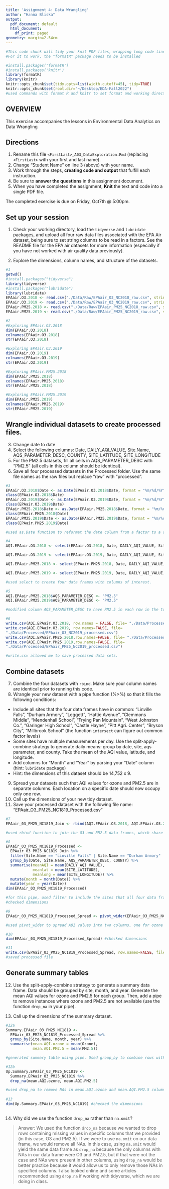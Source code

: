 ```yaml
---
title: 'Assignment 4: Data Wrangling'
author: "Hanna Bliska"
output:
  pdf_document: default
  html_document:
    df_print: paged
geometry: margin=2.54cm
---
```


```r
#This code chunk will tidy your knit PDF files, wrapping long code lines
#For it to work, the "formatR" package needs to be installed

#install.packages('formatR')
#install.packages('knitr')
library(formatR)
library(knitr)
knitr::opts_chunk$set(tidy.opts=list(width.cutoff=45), tidy=TRUE)
knitr::opts_chunk$set(root.dir="~/Desktop/EDA-Fall2022")
#used commands with format R and knitr to set format and working directory
```

## OVERVIEW

This exercise accompanies the lessons in Environmental Data Analytics on Data Wrangling 

## Directions
1.  Rename this file `<FirstLast>_A03_DataExploration.Rmd` (replacing `<FirstLast>` with your first and last name).
2. Change "Student Name" on line 3 (above) with your name.
3. Work through the steps, **creating code and output** that fulfill each instruction.
4. Be sure to **answer the questions** in this assignment document.
5. When you have completed the assignment, **Knit** the text and code into a single PDF file.

The completed exercise is due on Friday, Oct7th @ 5:00pm.

## Set up your session 
1. Check your working directory, load the `tidyverse` and `lubridate` packages, and upload all four raw data files associated with the EPA Air dataset, being sure to set string columns to be read in a factors. See the README file for the EPA air datasets for more information (especially if you have not worked with air quality data previously). 

2. Explore the dimensions, column names, and structure of the datasets. 

```r
#1
getwd()
#install.packages("tidyverse")
library(tidyverse)
#install.packages("lubridate")
library(lubridate)
EPAair.O3.2018 <- read.csv("./Data/Raw/EPAair_O3_NC2018_raw.csv", stringsAsFactors = TRUE)
EPAair.O3.2019 <- read.csv("./Data/Raw/EPAair_O3_NC2019_raw.csv", stringsAsFactors = TRUE)
EPAair.PM25.2018 <- read.csv("./Data/Raw/EPAair_PM25_NC2018_raw.csv", stringsAsFactors = TRUE)
EPAair.PM25.2019 <- read.csv("./Data/Raw/EPAair_PM25_NC2019_raw.csv", stringsAsFactors = TRUE)

#2
#Exploring EPAair.O3.2018
dim(EPAair.O3.2018)
colnames(EPAair.O3.2018)
str(EPAair.O3.2018)

#Exploring EPAair.O3.2019
dim(EPAair.O3.2019)
colnames(EPAair.O3.2019)
str(EPAair.O3.2019)

#Exploring EPAair.PM25.2018
dim(EPAair.PM25.2018)
colnames(EPAair.PM25.2018)
str(EPAair.PM25.2018)

#Exploring EPAair.PM25.2019
dim(EPAair.PM25.2019)
colnames(EPAair.PM25.2019)
str(EPAair.PM25.2019)
```

## Wrangle individual datasets to create processed files.
3. Change date to date
4. Select the following columns: Date, DAILY_AQI_VALUE, Site.Name, AQS_PARAMETER_DESC, COUNTY, SITE_LATITUDE, SITE_LONGITUDE
5. For the PM2.5 datasets, fill all cells in AQS_PARAMETER_DESC with "PM2.5" (all cells in this column should be identical).
6. Save all four processed datasets in the Processed folder. Use the same file names as the raw files but replace "raw" with "processed".

```r
#3
EPAair.O3.2018$Date <- as.Date(EPAair.O3.2018$Date, format = "%m/%d/%Y")
class(EPAair.O3.2018$Date)
EPAair.O3.2019$Date <- as.Date(EPAair.O3.2019$Date, format = "%m/%d/%Y")
class(EPAair.O3.2019$Date)
EPAair.PM25.2018$Date <- as.Date(EPAair.PM25.2018$Date, format = "%m/%d/%Y")
class(EPAair.PM25.2018$Date)
EPAair.PM25.2019$Date <- as.Date(EPAair.PM25.2019$Date, format = "%m/%d/%Y")
class(EPAair.PM25.2019$Date)

#used as.Date function to reformat the date column from a factor to a date.

#4
AQI.EPAair.O3.2018 <- select(EPAair.O3.2018, Date, DAILY_AQI_VALUE, Site.Name, AQS_PARAMETER_DESC, COUNTY:SITE_LONGITUDE)

AQI.EPAair.O3.2019 <- select(EPAair.O3.2019, Date, DAILY_AQI_VALUE, Site.Name, AQS_PARAMETER_DESC, COUNTY:SITE_LONGITUDE)

AQI.EPAair.PM25.2018 <- select(EPAair.PM25.2018, Date, DAILY_AQI_VALUE, Site.Name, AQS_PARAMETER_DESC, COUNTY:SITE_LONGITUDE)

AQI.EPAair.PM25.2019 <- select(EPAair.PM25.2019, Date, DAILY_AQI_VALUE, Site.Name, AQS_PARAMETER_DESC, COUNTY:SITE_LONGITUDE)

#used select to create four data frames with columns of interest.

#5
AQI.EPAair.PM25.2018$AQS_PARAMETER_DESC <- "PM2.5"
AQI.EPAair.PM25.2019$AQS_PARAMETER_DESC <- "PM2.5"

#modified column AQS_PARAMETER_DESC to have PM2.5 in each row in the two PM2.5 data frames.

#6
write.csv(AQI.EPAair.O3.2018, row.names = FALSE, file= "./Data/Processed/EPAair_O3_NC2018_processed.csv")
write.csv(AQI.EPAair.O3.2019, row.names=FALSE, file=
"./Data/Processed/EPAair_O3_NC2019_processed.csv")
write.csv(AQI.EPAair.PM25.2018,row.names=FALSE, file= "./Data/Processed/EPAair_PM25_NC2018_processed.csv")
write.csv(AQI.EPAair.PM25.2019,row.names=FALSE, file=
"./Data/Processed/EPAair_PM25_NC2019_processed.csv")

#write.csv allowed me to save processed data sets. 

```


## Combine datasets
7. Combine the four datasets with `rbind`. Make sure your column names are identical prior to running this code. 
8. Wrangle your new dataset with a pipe function (%>%) so that it fills the following conditions: 

* Include all sites that the four data frames have in common: "Linville Falls", "Durham Armory", "Leggett", "Hattie Avenue", "Clemmons Middle", "Mendenhall School", "Frying Pan Mountain", "West Johnston Co.", "Garinger High School", "Castle Hayne", "Pitt Agri. Center", "Bryson City", "Millbrook School" (the function `intersect` can figure out common factor levels)
* Some sites have multiple measurements per day. Use the split-apply-combine strategy to generate daily means: group by date, site, aqs parameter, and county. Take the mean of the AQI value, latitude, and longitude.
* Add columns for "Month" and "Year" by parsing your "Date" column (hint: `lubridate` package)
* Hint: the dimensions of this dataset should be 14,752 x 9.

9. Spread your datasets such that AQI values for ozone and PM2.5 are in separate columns. Each location on a specific date should now occupy only one row.
10. Call up the dimensions of your new tidy dataset.
11. Save your processed dataset with the following file name: "EPAair_O3_PM25_NC1819_Processed.csv"

```r
#7
EPAair_03_PM25_NC1819_Join <- rbind(AQI.EPAair.O3.2018, AQI.EPAair.O3.2019, AQI.EPAair.PM25.2018, AQI.EPAair.PM25.2019)

#used rbind function to join the O3 and PM2.5 data frames, which share identical column names. 

#8
EPAair_03_PM25_NC1819_Processed <-
  EPAair_03_PM25_NC1819_Join %>%
  filter(Site.Name == "Linville Falls" | Site.Name == "Durham Armory" | Site.Name == "Leggett"| Site.Name == "Hattie Avenue" | Site.Name == "Clemmons Middle" | Site.Name == "Mendenhall School" | Site.Name == "Frying Pan Mountain" | Site.Name == "West Johnston Co." | Site.Name == "Garinger High School" | Site.Name == "Castle Hayne" | Site.Name == "Pitt Agri. Center" | Site.Name == "Bryson City" | Site.Name == "Millbrook School") %>% 
  group_by(Date, Site.Name, AQS_PARAMETER_DESC, COUNTY) %>%
  summarise(meanAQI = mean(DAILY_AQI_VALUE), 
            meanlat = mean(SITE_LATITUDE),
            meanlong = mean(SITE_LONGITUDE)) %>%
  mutate(month = month(Date)) %>%
  mutate(year = year(Date))
dim(EPAair_03_PM25_NC1819_Processed)

#for this pipe, used filter to include the sites that all four data frames have in common. Then, used group_by to combine rows that had the same Date, Site.Name, AQS_PARAMETER_DESC, and COUNTY into one row and used summarise to produce the mean of the DAILY_AQI_VALUE, SITE_LATITUDE, and SITE_LONGITUDE in each unique row.
#checked dimensions

#9
EPAair_03_PM25_NC1819_Processed_Spread <- pivot_wider(EPAair_03_PM25_NC1819_Processed, names_from = AQS_PARAMETER_DESC, values_from = meanAQI) 

#used pivot_wider to spread AQI values into two columns, one for ozone and one for PM2.5. Took names from AQS_PARAMETER_DESC and values from meanAQI.  

#10
dim(EPAair_03_PM25_NC1819_Processed_Spread) #checked dimensions

#11
write.csv(EPAair_03_PM25_NC1819_Processed_Spread, row.names=FALSE, file="./Data/Processed/EPAair_O3_PM25_NC1819_Processed.csv") 
#saved processed file

```


## Generate summary tables
12. Use the split-apply-combine strategy to generate a summary data frame. Data should be grouped by site, month, and year. Generate the mean AQI values for ozone and PM2.5 for each group. Then, add a pipe to remove instances where ozone and PM2.5 are not available (use the function `drop_na` in your pipe). 

13. Call up the dimensions of the summary dataset.

```r
#12a
Summary.EPAair_03_PM25_NC1819 <- 
  EPAair_03_PM25_NC1819_Processed_Spread %>%
  group_by(Site.Name, month, year) %>%
  summarise(mean.AQI.ozone = mean(Ozone),
            mean.AQI.PM2.5 = mean(PM2.5))

#generated summary table using pipe. Used group_by to combine rows with the same Site.Name, month, and year and summarise to produce the mean ozone and PM2.5 values for each unique row. 

#12b
Up.Summary.EPAair_03_PM25_NC1819 <-
  Summary.EPAair_03_PM25_NC1819 %>%
  drop_na(mean.AQI.ozone, mean.AQI.PM2.5)

#used drop_na to remove NAs in mean.AQI.ozone and mean.AQI.PM2.5 columns.
          
#13
dim(Up.Summary.EPAair_03_PM25_NC1819) #checked the dimensions
  
```

14. Why did we use the function `drop_na` rather than `na.omit`?

> Answer: We used the function `drop_na` because we wanted to drop rows containing missing values in specific columns that we provided (in this case, O3 and PM2.5). If we were to use `na.omit` on our data frame, we would remove all NAs. In this case, using `na.omit` would yield the same data frame as `drop_na` because the only columns with NAs in our data frame were O3 and PM2.5, but if that were not the case and NAs were present in other columns, using `drop_na` would be better practice because it would allow us to only remove those NAs in specified columns. I also looked online and some articles recommended using `drop.na` if working with tidyverse, which we are doing in class.
